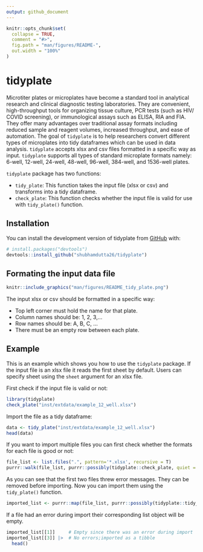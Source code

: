 ```yaml
---
output: github_document
---
```


<!-- README.md is generated from README.Rmd. Please edit that file -->

```r
knitr::opts_chunk$set(
  collapse = TRUE,
  comment = "#>",
  fig.path = "man/figures/README-",
  out.width = "100%"
)
```

# tidyplate

<!-- badges: start -->
<!-- badges: end -->

Microtiter plates or microplates have become a standard tool in analytical research and clinical diagnostic testing laboratories. They are convenient, high-throughput tools for organizing tissue culture, PCR tests (such as HIV/ COVID screening), or immunological assays such as ELISA, RIA and FIA. They offer many advantages over traditional assay formats including reduced sample and reagent volumes, increased throughput, and ease of automation. The goal of `tidyplate` is to help researchers convert different types of microplates into tidy dataframes which can be used in data analysis. `tidyplate` accepts xlsx and csv files formatted in a specific way as input. `tidyplate` supports all types of standard microplate formats namely: 6-well, 12-well, 24-well, 48-well, 96-well, 384-well, and 1536-well plates.

`tidyplate` package has two functions:

  * `tidy_plate`: This function takes the input file (xlsx or csv) and transforms into a tidy dataframe.
  * `check_plate`: This function checks whether the input file is valid for use with `tidy_plate()` function.

## Installation

You can install the development version of tidyplate from [GitHub](https://github.com/) with:

``` r
# install.packages("devtools")
devtools::install_github("shubhamdutta26/tidyplate")
```

## Formating the input data file

```r
knitr::include_graphics("man/figures/README_tidy_plate.png")
```

The input xlsx or csv should be formatted in a specific way:

  * Top left corner must hold the name for that plate.
  * Column names should be: 1, 2, 3,...
  * Row names should be: A, B, C, ...
  * There must be an empty row between each plate.

## Example

This is an example which shows you how to use the `tidyplate` package. If the input file is an xlsx file it reads the first sheet by default. Users can specify sheet using the `sheet` argument for an xlsx file.

First check if the input file is valid or not:
```r
library(tidyplate)
check_plate("inst/extdata/example_12_well.xlsx")
```

Import the file as a tidy dataframe:
```r
data <- tidy_plate("inst/extdata/example_12_well.xlsx")
head(data)
```

If you want to import multiple files you can first check whether the formats for each file is good or not:
```r
file_list <- list.files(".", pattern='*.xlsx', recursive = T)
purrr::walk(file_list, purrr::possibly(tidyplate::check_plate, quiet = F))
```

As you can see that the first two files threw error messages. They can be removed before importing. Now you can import them using the `tidy_plate()` function.
```r
imported_list <- purrr::map(file_list, purrr::possibly(tidyplate::tidy_plate, quiet = F))
```

If a file had an error during import their corresponding list object will be empty.
```r
imported_list[[1]]     # Empty since there was an error during import
imported_list[[3]] |>  # No errors;imported as a tibble
  head()
```
